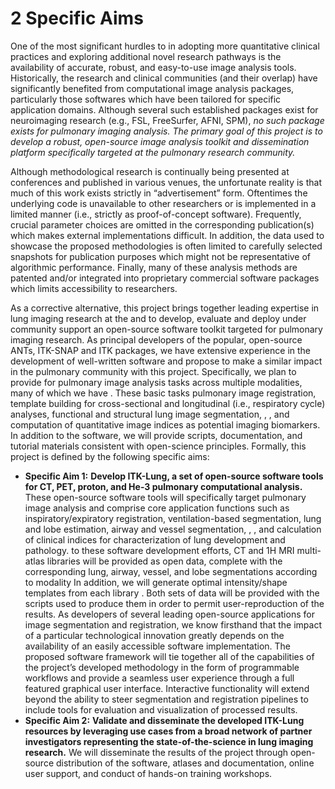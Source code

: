 \begin{center}
{\Large \bf ITK-Lung:  A Software Framework for Lung Image Processing and Analysis}
\end{center}

# 2 Specific Aims

<!--
The development and proliferation of quantitative image analysis methods have accelerated
research efforts and are having an increasingly significant impact in modern clinical
practice.  Although the research utility of these techniques has been amply demonstrated in
determining longitudinal and groupwise trends, they are also becoming increasingly relevant
in the clinical setting in providing biomarkers for aiding patient diagnoses, monitoring
disease progression, and determining treatment outcomes.  Increases in the capabilities
and accessibility of computational facilities and a corresponding sophistication in computational
algorithms have only made such practices more commonplace.
-->

One of the most significant hurdles to \textcolor{red}{leveraging imaging innovations}
in adopting more quantitative clinical practices and
exploring additional novel research pathways is the availability of accurate, robust, and
easy-to-use image analysis tools.
Historically, the research and clinical communities (and their overlap)
have significantly benefited from computational image
analysis packages, particularly those softwares which have been tailored for
specific application domains.  Although several such established packages exist for
neuroimaging research (e.g., FSL, FreeSurfer, AFNI, SPM), _no such \textcolor{red}{general}
package exists for
pulmonary imaging analysis.  The primary goal of this project is to develop
a robust, open-source image analysis toolkit and dissemination platform
specifically targeted at the pulmonary research community.
\textcolor{red}{Given the signifcant efforts
to make lung imaging datasets publicly available (such as LIDC, RIDER, COPDGene,
and IELCAP), this contribution would be innovative as it would meet a critical
need through a first-of-its-kind software package for multi-modality lung image analysis.}_


Although methodological research is continually being presented at conferences and
published in various venues, the unfortunate reality is that much of this work exists
strictly in "advertisement" form.  Oftentimes the underlying code is unavailable to other
researchers or is implemented in a limited manner (i.e., strictly as proof-of-concept
software).  Frequently, crucial parameter choices are omitted in the corresponding
publication(s) which makes external implementations difficult.  In addition, the data used
to showcase the proposed methodologies is often limited to carefully selected snapshots
for publication purposes which might not be representative of algorithmic performance.
Finally, many of these analysis methods are patented and/or integrated into proprietary
commercial software packages which limits accessibility to researchers.

As a corrective alternative, this project brings together leading expertise in lung
imaging research at the \textcolor{red}{University of Pennsylvania (Penn)} and
\textcolor{red}{University of Virginia (UVa)} to develop, evaluate and deploy under community support
an open-source software toolkit
targeted for pulmonary imaging research.  As principal developers of the popular, open-source
ANTs, ITK-SNAP and ITK packages, we have extensive experience in the development of
well-written software and propose
to make a similar impact in the pulmonary
community with this project.  Specifically,
we plan to provide \textcolor{red}{core algorithms} for \textcolor{red}{specific} pulmonary
image analysis tasks across multiple modalities, many
of which we have \textcolor{red}{included with previous publications}.  These basic tasks
\textcolor{red}{include intra- and intermodal} pulmonary image registration,
template building for cross-sectional and longitudinal (i.e., respiratory cycle) analyses,
functional and structural lung image segmentation, \textcolor{red}{PET imaging},
\textcolor{red}{perfusion analysis}, and computation of quantitative image
indices as potential imaging biomarkers.  \textcolor{red}{These efforts would
facilitate other NIH-sponsored projects}
\textcolor{red}{
which interface specific pulmonary algorithms (e.g., CT nodule detection) with clinical
and research applications.}
In addition to the software, we will
provide scripts, documentation, and tutorial materials consistent with open-science
principles.   Formally, this project is defined by the following specific aims:

* __Specific Aim 1:__  __Develop ITK-Lung, a set of open-source software tools for CT, PET, proton, and He-3
pulmonary computational analysis.__  These open-source software tools
\textcolor{red}{based on selected algorithms}
will specifically target pulmonary image analysis and comprise core application functions such as
inspiratory/expiratory registration, ventilation-based segmentation,
lung and lobe estimation, airway and vessel segmentation, \textcolor{red}{PET imaging},
\textcolor{red}{perfusion analysis}, and calculation of clinical indices for
characterization of lung development and pathology.  \textcolor{red}{As a complement} to these software development
efforts, CT and 1H MRI multi-atlas libraries will be provided as open data, complete
with the corresponding lung, airway, vessel, and lobe segmentations according to modality
\textcolor{red}{to facilitate the employment of atlas-based algorithms on other data sets.}
In addition, we will generate optimal intensity/shape templates from each library
\textcolor{red}{for use as common
coordinate frameworks for more localized (i.e., voxelwise) analyses}.  Both
sets of data will be provided with the scripts used to produce them in order to permit
user-reproduction of the results.
As developers of several leading open-source applications for image segmentation and registration, we
know firsthand that the impact of a particular technological innovation greatly depends on the availability
of an easily accessible software implementation.  The proposed software framework will tie together all of
the capabilities of the project’s developed methodology in the form of programmable workflows and provide
a seamless user experience through a full featured graphical user interface.  Interactive functionality
will extend beyond the ability to steer segmentation and registration pipelines to include tools for
evaluation and visualization of processed results.
* __Specific Aim 2:__  __Validate and disseminate the developed ITK-Lung resources by leveraging use
cases from a broad network of partner investigators representing the state-of-the-science in
lung imaging research.__  \textcolor{red}{This aim will evaluate and refine the proposed framework within the real-world context of pulmonary research being carried out at Penn and UVa in addition to various partner sites serving as secondary beta testers.}
We will disseminate the results of the project through open-source
distribution of the software, atlases and documentation, online user support, and conduct of
hands-on training workshops.


\newpage

